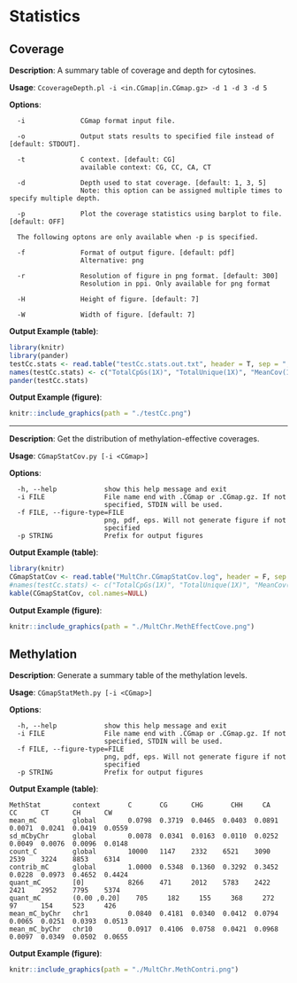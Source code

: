 # Statistics

## Coverage

**Description**: A summary table of coverage and depth for cytosines.

**Usage**: `CcoverageDepth.pl -i <in.CGmap|in.CGmap.gz> -d 1 -d 3 -d 5`

**Options**:

```
  -i              CGmap format input file.

  -o              Output stats results to specified file instead of [default: STDOUT].

  -t              C context. [default: CG]
                  available context: CG, CC, CA, CT

  -d              Depth used to stat coverage. [default: 1, 3, 5]
                  Note: this option can be assigned multiple times to specify multiple depth.

  -p              Plot the coverage statistics using barplot to file. [default: OFF]

  The following optons are only available when -p is specified.

  -f              Format of output figure. [default: pdf]
                  Alternative: png

  -r              Resolution of figure in png format. [default: 300]
                  Resolution in ppi. Only available for png format

  -H              Height of figure. [default: 7]

  -W              Width of figure. [default: 7]
```

**Output Example (table)**:

```r
library(knitr)
library(pander)
testCc.stats <- read.table("testCc.stats.out.txt", header = T, sep = ";", quote = "")
names(testCc.stats) <- c("TotalCpGs(1X)", "TotalUnique(1X)", "MeanCov(1X)", "TotalCpGs(3X)", "TotalUnique(3X)", "MeanCov(3X)", "TotalCpGs(5X)", "TotalUnique(5X)", "MeanCov(5X)")
pander(testCc.stats)
```

**Output Example (figure)**:

```r
knitr::include_graphics(path = "./testCc.png")
```

----

**Description**: Get the distribution of methylation-effective coverages.

**Usage**: `CGmapStatCov.py [-i <CGmap>]`

**Options**:

```
  -h, --help            show this help message and exit
  -i FILE               File name end with .CGmap or .CGmap.gz. If not
                        specified, STDIN will be used.
  -f FILE, --figure-type=FILE
                        png, pdf, eps. Will not generate figure if not
                        specified
  -p STRING             Prefix for output figures
```

**Output Example (table)**:

```r
library(knitr)
CGmapStatCov <- read.table("MultChr.CGmapStatCov.log", header = F, sep = ";", quote = "")
#names(testCc.stats) <- c("TotalCpGs(1X)", "TotalUnique(1X)", "MeanCov(1X)", "TotalCpGs(3X)", "TotalUnique(3X)", "MeanCov(3X)", "TotalCpGs(5X)", "TotalUnique(5X)", "MeanCov(5X)")
kable(CGmapStatCov, col.names=NULL)
```

**Output Example (figure)**:

```r
knitr::include_graphics(path = "./MultChr.MethEffectCove.png")
```

## Methylation

**Description**: Generate a summary table of the methylation levels.

**Usage**: `CGmapStatMeth.py [-i <CGmap>]`

**Options**:

```
  -h, --help            show this help message and exit
  -i FILE               File name end with .CGmap or .CGmap.gz. If not
                        specified, STDIN will be used.
  -f FILE, --figure-type=FILE
                        png, pdf, eps. Will not generate figure if not
                        specified
  -p STRING             Prefix for output figures
```

**Output Example (table)**:

```
MethStat        context       C       CG      CHG	    CHH	    CA      CC      CT      CH      CW
mean_mC         global        0.0798  0.3719  0.0465  0.0403  0.0891  0.0071  0.0241  0.0419  0.0559
sd_mCbyChr      global        0.0078  0.0341  0.0163  0.0110  0.0252  0.0049  0.0076  0.0096  0.0148
count_C         global        10000   1147    2332    6521    3090    2539    3224    8853    6314
contrib_mC      global        1.0000  0.5348  0.1360  0.3292  0.3452  0.0228  0.0973  0.4652  0.4424
quant_mC        [0]	          8266    471     2012    5783	  2422	  2421	  2952	  7795	  5374
quant_mC        (0.00 ,0.20]	705     182     155     368     272     97      154     523     426
mean_mC_byChr   chr1          0.0840  0.4181  0.0340  0.0412  0.0794  0.0065  0.0251  0.0393  0.0513
mean_mC_byChr   chr10         0.0917  0.4106  0.0758  0.0421  0.0968  0.0097  0.0349  0.0502  0.0655
```

**Output Example (figure)**:

```r
knitr::include_graphics(path = "./MultChr.MethContri.png")
```
